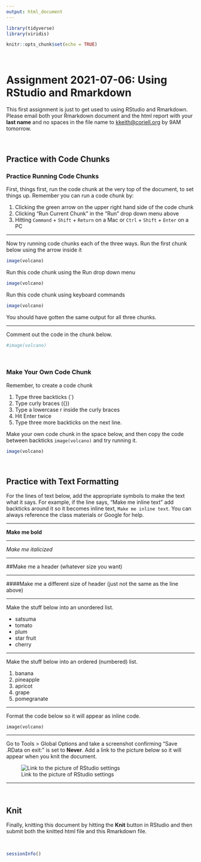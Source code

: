 ```yaml
---
output: html_document
---
```


```r
library(tidyverse)
library(viridis)

knitr::opts_chunk$set(echo = TRUE)
```

<br>

# Assignment 2021-07-06: Using RStudio and Rmarkdown

This first assignment is just to get used to using RStudio and Rmarkdown. Please email both your Rmarkdown document and the html report with your **last name** and no spaces in the file name to <kkeith@coriell.org> by 9AM tomorrow.

<br>

## Practice with Code Chunks

### Practice Running Code Chunks

First, things first, run the code chunk at the very top of the document, to set things up. Remember you can run a code chunk by: 

1. Clicking the green arrow on the upper right hand side of the code chunk
2. Clicking "Run Current Chunk" in the "Run" drop down menu above
3. Hitting `Command` + `Shift` + `Return` on a Mac or `Ctrl` + `Shift` + `Enter` on a PC

---

Now try running code chunks each of the three ways. Run the first chunk below using the arrow inside it

```r
image(volcano)
```

Run this code chunk using the Run drop down menu

```r
image(volcano)
```

Run this code chunk using keyboard commands

```r
image(volcano)
```

You should have gotten the same output for all three chunks.

---

Comment out the code in the chunk below.

```r
#image(volcano)
```

<br>

### Make Your Own Code Chunk

Remember, to create a code chunk

1. Type three backticks (\`)
2. Type curly braces ({})
3. Type a lowercase r inside the curly braces
4. Hit Enter twice
5. Type three more backticks on the next line.

Make your own code chunk in the space below, and then copy the code between backticks `image(volcano)` and try running it.


```r
image(volcano)
```



<br>


## Practice with Text Formatting

For the lines of text below, add the appropriate symbols to make the text what it says. For example, if the line says, "Make me inline text" add backticks around it so it becomes inline text, `Make me inline text`. You can always reference the class materials or Google for help.

---

**Make me bold**

---

*Make me italicized*

---

##Make me a header (whatever size you want)

---

####Make me a different size of header (just not the same as the line above)

---

Make the stuff below into an unordered list.

- satsuma
- tomato
- plum
- star fruit
- cherry

---

Make the stuff below into an ordered (numbered) list.

1. banana
2. pineapple
3. apricot
4. grape
5. pomegranate

---

Format the code below so it will appear as inline code.

`image(volcano)`

---

Go to Tools > Global Options and take a screenshot confirming "Save .RData on exit:" is set to **Never**. Add a link to the picture below so it will appear when you knit the document.

![Link to the picture of RStudio settings](R_screenshot_practice.png)

---

<br>


## Knit

Finally, knitting this document by hitting the **Knit** button in RStudio and then submit both the knitted html file and this Rmarkdown file.


<br>

```r
sessionInfo()
```

<br><br>

